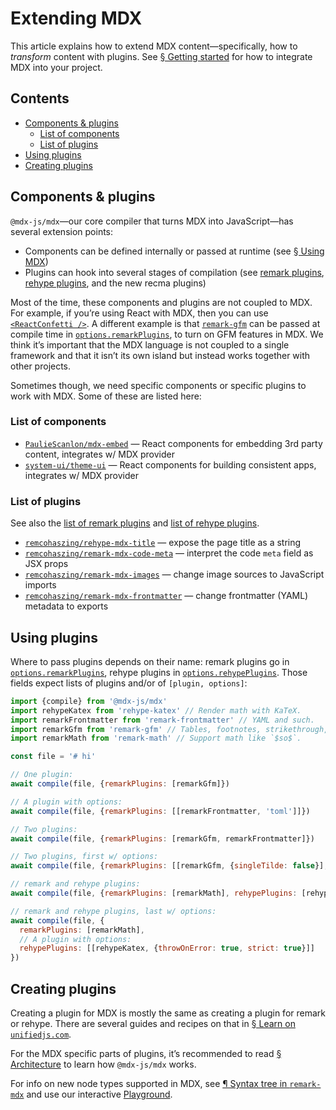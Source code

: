 
# Extending MDX

This article explains how to extend MDX content—specifically, how to *transform*
content with plugins.
See [§ Getting started][start] for how to integrate MDX into your project.

## Contents

*   [Components & plugins](#components--plugins)
    *   [List of components](#list-of-components)
    *   [List of plugins](#list-of-plugins)
*   [Using plugins](#using-plugins)
*   [Creating plugins](#creating-plugins)

## Components & plugins

`@mdx-js/mdx`—our core compiler that turns MDX into JavaScript—has several
extension points:

*   Components can be defined internally or passed at runtime
    (see [§ Using MDX][use])
*   Plugins can hook into several stages of compilation (see [remark
    plugins][remark-plugins], [rehype plugins][rehype-plugins], and the new
    recma plugins)

Most of the time, these components and plugins are not coupled to MDX.
For example, if you’re using React with MDX, then you can use
[`<ReactConfetti />`][react-confetti].
A different example is that [`remark-gfm`][remark-gfm] can be passed at compile
time in [`options.remarkPlugins`][options-remark-plugins], to turn
on GFM features in MDX.
We think it’s important that the MDX language is not coupled to a single
framework and that it isn’t its own island but instead works together with
other projects.

Sometimes though, we need specific components or specific plugins to work with
MDX.
Some of these are listed here:

### List of components

*   [`PaulieScanlon/mdx-embed`](https://github.com/PaulieScanlon/mdx-embed)
    — React components for embedding 3rd party content, integrates w/
    MDX provider
*   [`system-ui/theme-ui`](https://github.com/system-ui/theme-ui)
    — React components for building consistent apps, integrates w/ MDX provider

### List of plugins

See also the [list of remark plugins][remark-plugins] and
[list of rehype plugins][rehype-plugins].

*   [`remcohaszing/rehype-mdx-title`](https://github.com/remcohaszing/rehype-mdx-title)
    — expose the page title as a string
*   [`remcohaszing/remark-mdx-code-meta`](https://github.com/remcohaszing/remark-mdx-code-meta)
    — interpret the code `meta` field as JSX props
*   [`remcohaszing/remark-mdx-images`](https://github.com/remcohaszing/remark-mdx-images)
    — change image sources to JavaScript imports
*   [`remcohaszing/remark-mdx-frontmatter`](https://github.com/remcohaszing/remark-mdx-frontmatter)
    — change frontmatter (YAML) metadata to exports

## Using plugins

Where to pass plugins depends on their name: remark plugins go in
[`options.remarkPlugins`][options-remark-plugins], rehype plugins
in [`options.rehypePlugins`][options-rehype-plugins].
Those fields expect lists of plugins and/or of `[plugin, options]`:

```js
import {compile} from '@mdx-js/mdx'
import rehypeKatex from 'rehype-katex' // Render math with KaTeX.
import remarkFrontmatter from 'remark-frontmatter' // YAML and such.
import remarkGfm from 'remark-gfm' // Tables, footnotes, strikethrough, tasklists, literal URLs.
import remarkMath from 'remark-math' // Support math like `$so$`.

const file = '# hi'

// One plugin:
await compile(file, {remarkPlugins: [remarkGfm]})

// A plugin with options:
await compile(file, {remarkPlugins: [[remarkFrontmatter, 'toml']]})

// Two plugins:
await compile(file, {remarkPlugins: [remarkGfm, remarkFrontmatter]})

// Two plugins, first w/ options:
await compile(file, {remarkPlugins: [[remarkGfm, {singleTilde: false}], remarkFrontmatter]})

// remark and rehype plugins:
await compile(file, {remarkPlugins: [remarkMath], rehypePlugins: [rehypeKatex]})

// remark and rehype plugins, last w/ options:
await compile(file, {
  remarkPlugins: [remarkMath],
  // A plugin with options:
  rehypePlugins: [[rehypeKatex, {throwOnError: true, strict: true}]]
})
```

## Creating plugins

Creating a plugin for MDX is mostly the same as creating a plugin for remark
or rehype.
There are several guides and recipes on that in [§ Learn on
`unifiedjs.com`][learn].

For the MDX specific parts of plugins, it’s recommended to read
[§ Architecture][architecture] to learn how `@mdx-js/mdx` works.

For info on new node types supported in MDX, see [¶ Syntax tree in
`remark-mdx`][syntax-tree] and use our interactive
[Playground][].

[remark-plugins]: https://github.com/remarkjs/remark/blob/main/doc/plugins.md#list-of-plugins

[rehype-plugins]: https://github.com/rehypejs/rehype/blob/main/doc/plugins.md#list-of-plugins

[use]: /using-mdx/

[react-confetti]: https://github.com/alampros/react-confetti

[remark-gfm]: https://github.com/remarkjs/remark-gfm

[learn]: https://unifiedjs.com/learn/

[start]: /getting-started/

[options-remark-plugins]: /packages/mdx/#optionsremarkplugins

[options-rehype-plugins]: /packages/mdx/#optionsrehypeplugins

[architecture]: /packages/mdx/#architecture

[syntax-tree]: /packages/remark-mdx/#syntax-tree

[playground]: /playground/
